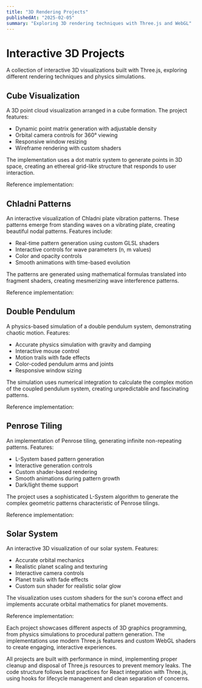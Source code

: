 ```yaml
---
title: "3D Rendering Projects"
publishedAt: "2025-02-05"
summary: "Exploring 3D rendering techniques with Three.js and WebGL"
---
```


# Interactive 3D Projects

A collection of interactive 3D visualizations built with Three.js, exploring different rendering techniques and physics simulations.

## Cube Visualization

A 3D point cloud visualization arranged in a cube formation. The project features:

- Dynamic point matrix generation with adjustable density
- Orbital camera controls for 360° viewing
- Responsive window resizing
- Wireframe rendering with custom shaders

The implementation uses a dot matrix system to generate points in 3D space, creating an ethereal grid-like structure that responds to user interaction.

Reference implementation:

## Chladni Patterns

An interactive visualization of Chladni plate vibration patterns. These patterns emerge from standing waves on a vibrating plate, creating beautiful nodal patterns. Features include:

- Real-time pattern generation using custom GLSL shaders
- Interactive controls for wave parameters (n, m values)
- Color and opacity controls
- Smooth animations with time-based evolution

The patterns are generated using mathematical formulas translated into fragment shaders, creating mesmerizing wave interference patterns.

Reference implementation:

## Double Pendulum

A physics-based simulation of a double pendulum system, demonstrating chaotic motion. Features:

- Accurate physics simulation with gravity and damping
- Interactive mouse control
- Motion trails with fade effects
- Color-coded pendulum arms and joints
- Responsive window sizing

The simulation uses numerical integration to calculate the complex motion of the coupled pendulum system, creating unpredictable and fascinating patterns.

Reference implementation:

## Penrose Tiling

An implementation of Penrose tiling, generating infinite non-repeating patterns. Features:

- L-System based pattern generation
- Interactive generation controls
- Custom shader-based rendering
- Smooth animations during pattern growth
- Dark/light theme support

The project uses a sophisticated L-System algorithm to generate the complex geometric patterns characteristic of Penrose tilings.

Reference implementation:

## Solar System

An interactive 3D visualization of our solar system. Features:

- Accurate orbital mechanics
- Realistic planet scaling and texturing
- Interactive camera controls
- Planet trails with fade effects
- Custom sun shader for realistic solar glow

The visualization uses custom shaders for the sun's corona effect and implements accurate orbital mathematics for planet movements.

Reference implementation:

Each project showcases different aspects of 3D graphics programming, from physics simulations to procedural pattern generation. The implementations use modern Three.js features and custom WebGL shaders to create engaging, interactive experiences.

All projects are built with performance in mind, implementing proper cleanup and disposal of Three.js resources to prevent memory leaks. The code structure follows best practices for React integration with Three.js, using hooks for lifecycle management and clean separation of concerns.
